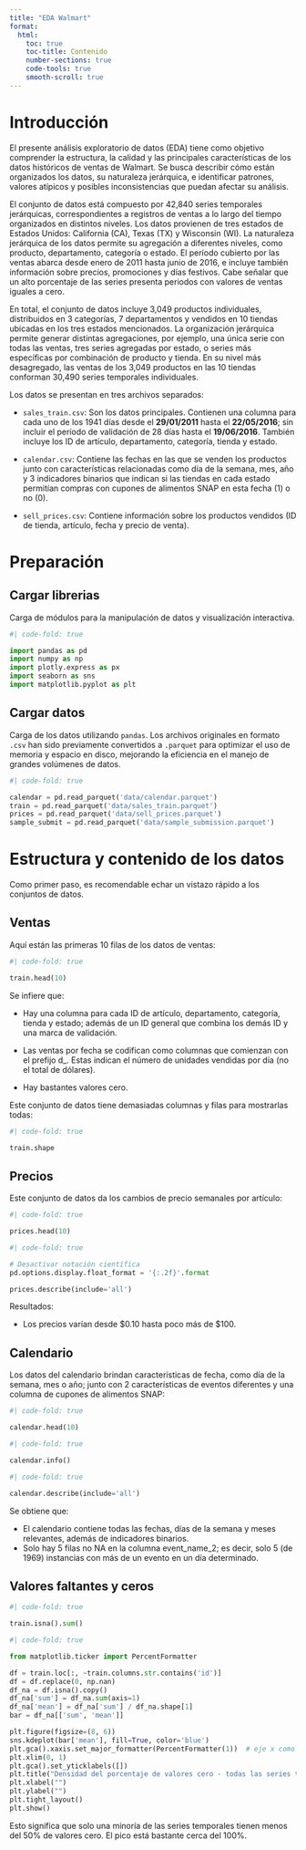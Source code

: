 ```yaml
---
title: "EDA Walmart"
format:
  html:
    toc: true
    toc-title: Contenido
    number-sections: true
    code-tools: true
    smooth-scroll: true
---
```


# Introducción

El presente análisis exploratorio de datos (EDA) tiene como objetivo comprender la estructura, la calidad y las principales características de los datos históricos de ventas de Walmart. Se busca describir cómo están organizados los datos, su naturaleza jerárquica, e identificar patrones, valores atípicos y posibles inconsistencias que puedan afectar su análisis.

El conjunto de datos está compuesto por 42,840 series temporales jerárquicas, correspondientes a registros de ventas a lo largo del tiempo organizados en distintos niveles. Los datos provienen de tres estados de Estados Unidos: California (CA), Texas (TX) y Wisconsin (WI). La naturaleza jerárquica de los datos permite su agregación a diferentes niveles, como producto, departamento, categoría o estado. El período cubierto por las ventas abarca desde enero de 2011 hasta junio de 2016, e incluye también información sobre precios, promociones y días festivos. Cabe señalar que un alto porcentaje de las series presenta periodos con valores de ventas iguales a cero.

En total, el conjunto de datos incluye 3,049 productos individuales, distribuidos en 3 categorías, 7 departamentos y vendidos en 10 tiendas ubicadas en los tres estados mencionados. La organización jerárquica permite generar distintas agregaciones, por ejemplo, una única serie con todas las ventas, tres series agregadas por estado, o series más específicas por combinación de producto y tienda. En su nivel más desagregado, las ventas de los 3,049 productos en las 10 tiendas conforman 30,490 series temporales individuales.

Los datos se presentan en tres archivos separados:

- `sales_train.csv`: Son los datos  principales. Contienen una columna para cada uno de los 1941 días desde el **29/01/2011** hasta el **22/05/2016**; sin incluir el período de validación de 28 días hasta el **19/06/2016**. También incluye los ID de artículo, departamento, categoría, tienda y estado.

- `calendar.csv`: Contiene las fechas en las que se venden los productos junto con características relacionadas como día de la semana, mes, año y 3 indicadores binarios que indican si las tiendas en cada estado permitían compras con cupones de alimentos SNAP en esta fecha (1) o no (0).

- `sell_prices.csv`: Contiene información sobre los productos vendidos (ID de tienda, artículo, fecha y precio de venta). 

# Preparación

::: {.panel-tabset}

## Cargar librerias

Carga de módulos para la manipulación de datos y visualización interactiva.

```python
#| code-fold: true

import pandas as pd
import numpy as np
import plotly.express as px
import seaborn as sns
import matplotlib.pyplot as plt
```

## Cargar datos

Carga de los datos utilizando `pandas`. Los archivos originales en formato `.csv` han sido previamente convertidos a `.parquet` para optimizar el uso de memoria y espacio en disco, mejorando la eficiencia en el manejo de grandes volúmenes de datos.

```python
#| code-fold: true

calendar = pd.read_parquet('data/calendar.parquet')
train = pd.read_parquet('data/sales_train.parquet')
prices = pd.read_parquet('data/sell_prices.parquet')
sample_submit = pd.read_parquet('data/sample_submission.parquet')
```

:::

# Estructura y contenido de los datos

Como primer paso, es recomendable echar un vistazo rápido a los conjuntos de datos.

::: {.panel-tabset}

## Ventas

Aquí están las primeras 10 filas de los datos de ventas:
```python
#| code-fold: true

train.head(10)
```

Se infiere que:

- Hay una columna para cada ID de artículo, departamento, categoría, tienda y estado; además de un ID general que combina los demás ID y una marca de validación.

- Las ventas por fecha se codifican como columnas que comienzan con el prefijo d_. Estas indican el número de unidades vendidas por día (no el total de dólares).

- Hay bastantes valores cero.

Este conjunto de datos tiene demasiadas columnas y filas para mostrarlas todas:

```python
#| code-fold: true

train.shape
```

## Precios

Este conjunto de datos da los cambios de precio semanales por artículo:

```python
#| code-fold: true

prices.head(10)
```

```python
#| code-fold: true

# Desactivar notación científica
pd.options.display.float_format = '{:.2f}'.format

prices.describe(include='all')
```

Resultados:

- Los precios varían desde $0.10 hasta poco más de $100.

## Calendario

Los datos del calendario brindan características de fecha, como día de la semana, mes o año; junto con 2 características de eventos diferentes y una columna de cupones de alimentos SNAP:

```python
#| code-fold: true

calendar.head(10)
```

```python
#| code-fold: true

calendar.info()
```

```python
#| code-fold: true

calendar.describe(include='all')
```

Se obtiene que:

- El calendario contiene todas las fechas, días de la semana y meses relevantes, además de indicadores binarios.
- Solo hay 5 filas no NA en la columna event_name_2; es decir, solo 5 (de 1969) instancias con más de un evento en un día determinado.

## Valores faltantes y ceros

```python
#| code-fold: true

train.isna().sum()
```

```python
#| code-fold: true

from matplotlib.ticker import PercentFormatter

df = train.loc[:, ~train.columns.str.contains('id')]
df = df.replace(0, np.nan)
df_na = df.isna().copy()
df_na['sum'] = df_na.sum(axis=1)
df_na['mean'] = df_na['sum'] / df_na.shape[1]
bar = df_na[['sum', 'mean']]

plt.figure(figsize=(8, 6))
sns.kdeplot(bar['mean'], fill=True, color='blue')
plt.gca().xaxis.set_major_formatter(PercentFormatter(1))  # eje x como %
plt.xlim(0, 1)
plt.gca().set_yticklabels([])
plt.title("Densidad del porcentaje de valores cero - todas las series temporales")
plt.xlabel("")
plt.ylabel("")
plt.tight_layout()
plt.show()
```
Esto significa que solo una minoría de las series temporales tienen menos del 50% de valores cero. El pico está bastante cerca del 100%.

:::